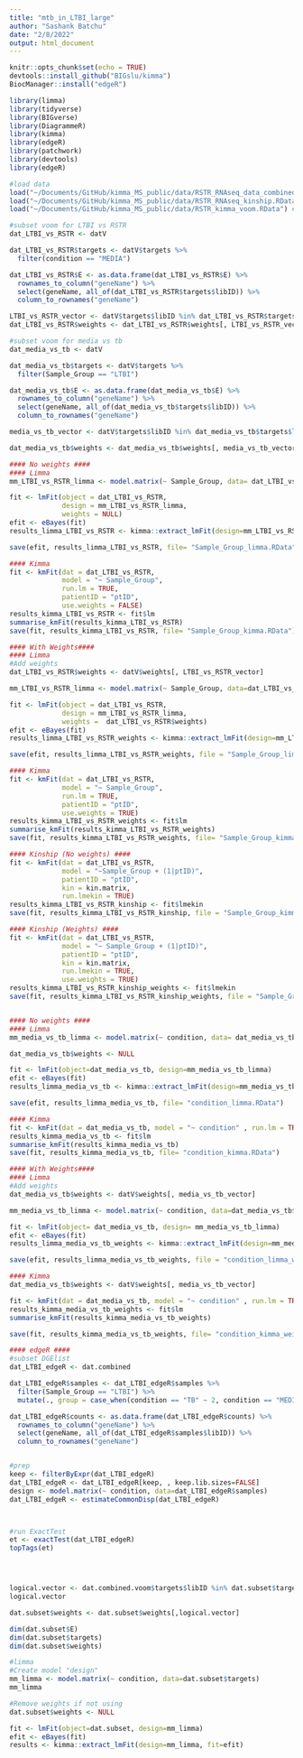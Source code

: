 ```yaml
---
title: "mtb_in_LTBI_large"
author: "Sashank Batchu"
date: "2/8/2022"
output: html_document
---
```


```r
knitr::opts_chunk$set(echo = TRUE)
devtools::install_github("BIGslu/kimma")
BiocManager::install("edgeR")

library(limma)
library(tidyverse)
library(BIGverse)
library(DiagrammeR)
library(kimma)
library(edgeR)
library(patchwork)
library(devtools)
library(edgeR)

#load data 
load("~/Documents/GitHub/kimma_MS_public/data/RSTR_RNAseq_data_combined_uniqueFULLID_weights.RData") #full data 
load("~/Documents/GitHub/kimma_MS_public/data/RSTR_RNAseq_kinship.RData")
load("~/Documents/GitHub/kimma_MS_public/data/RSTR_kimma_voom.RData") # 92 indiv data (ones with kindship)

#subset voom for LTBI vs RSTR
dat_LTBI_vs_RSTR <- datV

dat_LTBI_vs_RSTR$targets <- datV$targets %>% 
  filter(condition == "MEDIA")

dat_LTBI_vs_RSTR$E <- as.data.frame(dat_LTBI_vs_RSTR$E) %>% 
  rownames_to_column("geneName") %>% 
  select(geneName, all_of(dat_LTBI_vs_RSTR$targets$libID)) %>% 
  column_to_rownames("geneName")

LTBI_vs_RSTR_vector <- datV$targets$libID %in% dat_LTBI_vs_RSTR$targets$libID
dat_LTBI_vs_RSTR$weights <- dat_LTBI_vs_RSTR$weights[, LTBI_vs_RSTR_vector]

#subset voom for media vs tb
dat_media_vs_tb <- datV

dat_media_vs_tb$targets <- datV$targets %>% 
  filter(Sample_Group == "LTBI")

dat_media_vs_tb$E <- as.data.frame(dat_media_vs_tb$E) %>% 
  rownames_to_column("geneName") %>% 
  select(geneName, all_of(dat_media_vs_tb$targets$libID)) %>% 
  column_to_rownames("geneName")

media_vs_tb_vector <- datV$targets$libID %in% dat_media_vs_tb$targets$libID

dat_media_vs_tb$weights <- dat_media_vs_tb$weights[, media_vs_tb_vector]

```

``` r
#### No weights ####
#### Limma
mm_LTBI_vs_RSTR_limma <- model.matrix(~ Sample_Group, data= dat_LTBI_vs_RSTR$targets)

fit <- lmFit(object = dat_LTBI_vs_RSTR,
             design = mm_LTBI_vs_RSTR_limma, 
             weights = NULL)
efit <- eBayes(fit)
results_limma_LTBI_vs_RSTR <- kimma::extract_lmFit(design=mm_LTBI_vs_RSTR_limma, fit=efit)

save(efit, results_limma_LTBI_vs_RSTR, file= "Sample_Group_limma.RData")

#### Kimma 
fit <- kmFit(dat = dat_LTBI_vs_RSTR,
             model = "~ Sample_Group",
             run.lm = TRUE, 
             patientID = "ptID", 
             use.weights = FALSE)
results_kimma_LTBI_vs_RSTR <- fit$lm
summarise_kmFit(results_kimma_LTBI_vs_RSTR)
save(fit, results_kimma_LTBI_vs_RSTR, file= "Sample_Group_kimma.RData")

#### With Weights####
#### Limma
#Add weights 
dat_LTBI_vs_RSTR$weights <- datV$weights[, LTBI_vs_RSTR_vector]

mm_LTBI_vs_RSTR_limma <- model.matrix(~ Sample_Group, data=dat_LTBI_vs_RSTR$targets)

fit <- lmFit(object = dat_LTBI_vs_RSTR, 
             design = mm_LTBI_vs_RSTR_limma,
             weights =  dat_LTBI_vs_RSTR$weights)
efit <- eBayes(fit)
results_limma_LTBI_vs_RSTR_weights <- kimma::extract_lmFit(design=mm_LTBI_vs_RSTR_limma, fit=efit)

save(efit, results_limma_LTBI_vs_RSTR_weights, file = "Sample_Group_limma_weights.RData")

#### Kimma 
fit <- kmFit(dat = dat_LTBI_vs_RSTR,
             model = "~ Sample_Group",
             run.lm = TRUE, 
             patientID = "ptID", 
             use.weights = TRUE)
results_kimma_LTBI_vs_RSTR_weights <- fit$lm
summarise_kmFit(results_kimma_LTBI_vs_RSTR_weights)
save(fit, results_kimma_LTBI_vs_RSTR_weights, file= "Sample_Group_kimma_weights.RData")

#### Kinship (No weights) ####
fit <- kmFit(dat = dat_LTBI_vs_RSTR, 
             model = "~Sample_Group + (1|ptID)", 
             patientID = "ptID", 
             kin = kin.matrix, 
             run.lmekin = TRUE)
results_kimma_LTBI_vs_RSTR_kinship <- fit$lmekin
save(fit, results_kimma_LTBI_vs_RSTR_kinship, file = "Sample_Group_kimma_kinship.RData")

#### Kinship (Weights) ####
fit <- kmFit(dat = dat_LTBI_vs_RSTR,
             model = "~ Sample_Group + (1|ptID)",
             patientID = "ptID",
             kin = kin.matrix, 
             run.lmekin = TRUE, 
             use.weights = TRUE)
results_kimma_LTBI_vs_RSTR_kinship_weights <- fit$lmekin
save(fit, results_kimma_LTBI_vs_RSTR_kinship_weights, file = "Sample_Group_kimma_kinship_weights.RData")



```

```r
#### No weights ####
#### Limma
mm_media_vs_tb_limma <- model.matrix(~ condition, data= dat_media_vs_tb$targets)

dat_media_vs_tb$weights <- NULL

fit <- lmFit(object=dat_media_vs_tb, design=mm_media_vs_tb_limma)
efit <- eBayes(fit)
results_limma_media_vs_tb <- kimma::extract_lmFit(design=mm_media_vs_tb_limma, fit=efit)

save(efit, results_limma_media_vs_tb, file= "condition_limma.RData")

#### Kimma 
fit <- kmFit(dat = dat_media_vs_tb, model = "~ condition" , run.lm = TRUE, patientID = "ptID")
results_kimma_media_vs_tb <- fit$lm
summarise_kmFit(results_kimma_media_vs_tb)
save(fit, results_kimma_media_vs_tb, file= "condition_kimma.RData")

#### With Weights####
#### Limma
#Add weights 
dat_media_vs_tb$weights <- datV$weights[, media_vs_tb_vector]

mm_media_vs_tb_limma <- model.matrix(~ condition, data=dat_media_vs_tb$targets)

fit <- lmFit(object= dat_media_vs_tb, design= mm_media_vs_tb_limma)
efit <- eBayes(fit)
results_limma_media_vs_tb_weights <- kimma::extract_lmFit(design=mm_media_vs_tb_limma, fit=efit)

save(efit, results_limma_media_vs_tb_weights, file = "condition_limma_weights.RData")

#### Kimma 
dat_media_vs_tb$weights <- datV$weights[, media_vs_tb_vector]

fit <- kmFit(dat = dat_media_vs_tb, model = "~ condition" , run.lm = TRUE, patientID = "ptID")
results_kimma_media_vs_tb_weights <- fit$lm
summarise_kmFit(results_kimma_media_vs_tb_weights)

save(fit, results_kimma_media_vs_tb_weights, file= "condition_kimma_weights.RData")
```

```r

#### edgeR ####
#subset DGElist
dat_LTBI_edgeR <- dat.combined

dat_LTBI_edgeR$samples <- dat_LTBI_edgeR$samples %>% 
  filter(Sample_Group == "LTBI") %>% 
  mutate(., group = case_when(condition == "TB" ~ 2, condition == "MEDIA" ~ 1))

dat_LTBI_edgeR$counts <- as.data.frame(dat_LTBI_edgeR$counts) %>% 
  rownames_to_column("geneName") %>% 
  select(geneName, all_of(dat_LTBI_edgeR$samples$libID)) %>% 
  column_to_rownames("geneName")


#prep
keep <- filterByExpr(dat_LTBI_edgeR)
dat_LTBI_edgeR <- dat_LTBI_edgeR[keep, , keep.lib.sizes=FALSE]
design <- model.matrix(~ condition, data=dat_LTBI_edgeR$samples)
dat_LTBI_edgeR <- estimateCommonDisp(dat_LTBI_edgeR)



#run ExactTest
et <- exactTest(dat_LTBI_edgeR)
topTags(et)




logical.vector <- dat.combined.voom$targets$libID %in% dat.subset$targets$libID
logical.vector

dat.subset$weights <- dat.subset$weights[,logical.vector]

dim(dat.subset$E)
dim(dat.subset$targets)
dim(dat.subset$weights)

#limma
#Create model "design"
mm_limma <- model.matrix(~ condition, data=dat.subset$targets)
mm_limma

#Remove weights if not using
dat.subset$weights <- NULL

fit <- lmFit(object=dat.subset, design=mm_limma)
efit <- eBayes(fit)
results <- kimma::extract_lmFit(design=mm_limma, fit=efit)

```